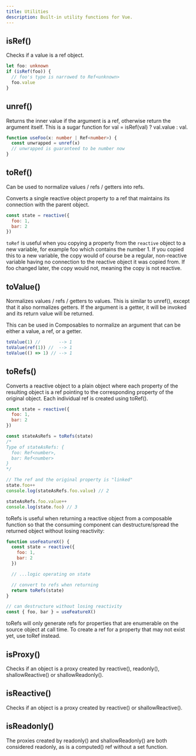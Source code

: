 ```yaml
---
title: Utilities
description: Built-in utility functions for Vue.
---
```


## isRef()

Checks if a value is a ref object.

```ts
let foo: unknown
if (isRef(foo)) {
  // foo's type is narrowed to Ref<unknown>
  foo.value
}
```

## unref()

Returns the inner value if the argument is a ref, otherwise return the argument itself. 
This is a sugar function for val = isRef(val) ? val.value : val.

```ts
function useFoo(x: number | Ref<number>) {
  const unwrapped = unref(x)
  // unwrapped is guaranteed to be number now
}
```

## toRef()

Can be used to normalize values / refs / getters into refs.

Converts a single reactive object property to a ref that maintains its connection with the parent object.

```js
const state = reactive({
  foo: 1,
  bar: 2
})
```

`toRef` is useful when you copying a property from the `reactive` object to a new variable, for example foo which contains the number 1. If you copied this to a new variable, the copy would of course be a regular, non-reactive variable having no connection to the reactive object it was copied from. If foo changed later, the copy would not, meaning the copy is not reactive.

## toValue()

Normalizes values / refs / getters to values. This is similar to unref(), except that it also normalizes getters. If the argument is a getter, it will be invoked and its return value will be returned.

This can be used in Composables to normalize an argument that can be either a value, a ref, or a getter.

```js
toValue(1) //       --> 1
toValue(ref(1)) //  --> 1
toValue(() => 1) // --> 1
```

## toRefs()

Converts a reactive object to a plain object where each property of the resulting object is a ref pointing to the corresponding property of the original object. Each individual ref is created using toRef().

```js
const state = reactive({
  foo: 1,
  bar: 2
})

const stateAsRefs = toRefs(state)
/*
Type of stateAsRefs: {
  foo: Ref<number>,
  bar: Ref<number>
}
*/

// The ref and the original property is "linked"
state.foo++
console.log(stateAsRefs.foo.value) // 2

stateAsRefs.foo.value++
console.log(state.foo) // 3
```

toRefs is useful when returning a reactive object from a composable function so that the consuming component can destructure/spread the returned object without losing reactivity:

```js
function useFeatureX() {
  const state = reactive({
    foo: 1,
    bar: 2
  })

  // ...logic operating on state

  // convert to refs when returning
  return toRefs(state)
}

// can destructure without losing reactivity
const { foo, bar } = useFeatureX()
```

toRefs will only generate refs for properties that are enumerable on the source object at call time. To create a ref for a property that may not exist yet, use toRef instead.

## isProxy()

Checks if an object is a proxy created by reactive(), readonly(), shallowReactive() or shallowReadonly().

## isReactive()

Checks if an object is a proxy created by reactive() or shallowReactive().

## isReadonly()

The proxies created by readonly() and shallowReadonly() are both considered readonly, as is a computed() ref without a set function.
